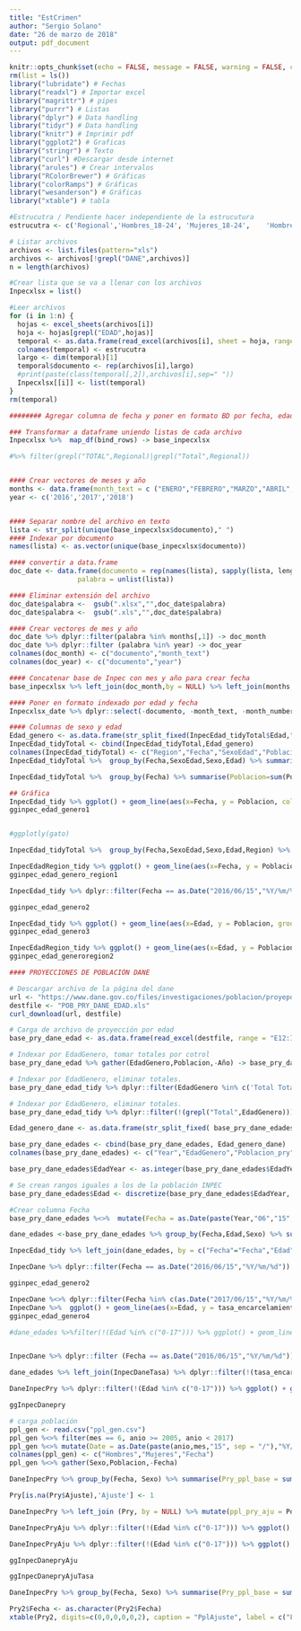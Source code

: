 ```yaml
---
title: "EstCrimen"
author: "Sergio Solano"
date: "26 de marzo de 2018"
output: pdf_document
---
```


```r
knitr::opts_chunk$set(echo = FALSE, message = FALSE, warning = FALSE, cache = TRUE)
rm(list = ls())
library("lubridate") # Fechas
library("readxl") # Importar excel
library("magrittr") # pipes
library("purrr") # Listas
library("dplyr") # Data handling
library("tidyr") # Data handling
library("knitr") # Imprimir pdf
library("ggplot2") # Graficas
library("stringr") # Texto
library("curl") #Descargar desde internet
library("arules") # Crear intervalos
library("RColorBrewer") # Gráficas
library("colorRamps") # Gráficas
library("wesanderson") # Gráficas
library("xtable") # tabla

```

```r
#Estrucutra / Pendiente hacer independiente de la estrucutura
estrucutra <- c('Regional','Hombres_18-24',	'Mujeres_18-24',	'Hombres_25-29',	'Mujeres_25-29',	'Hombres_30-34',	'Mujeres_30-34',	'Hombres_35-39',	'Mujeres_35-39',	'Hombres_40-44',	'Mujeres_40-44',	'Hombres_45-49',	'Mujeres_45-49',	'Hombres_50-54',	'Mujeres_50-54',	'Hombres_55-59',	'Mujeres_55-59',	'Hombres_60-64',	'Mujeres_60-64',	'Hombres_65-69',	'Mujeres_65-69',	'Hombres_>69',	'Mujeres_>69')

# Listar archivos 
archivos <- list.files(pattern="xls")
archivos <- archivos[!grepl("DANE",archivos)]
n = length(archivos)

#Crear lista que se va a llenar con los archivos
Inpecxlsx = list()

#Leer archivos
for (i in 1:n) {
  hojas <- excel_sheets(archivos[i])
  hoja <- hojas[grepl("EDAD",hojas)]
  temporal <- as.data.frame(read_excel(archivos[i], sheet = hoja, range = "A8:W14"))
  colnames(temporal) <- estrucutra
  largo <- dim(temporal)[1]
  temporal$documento <- rep(archivos[i],largo)
  #print(paste(class(temporal[,2]),archivos[i],sep=" "))
  Inpecxlsx[[i]] <- list(temporal)
}
rm(temporal)
```

```r
######## Agregar columna de fecha y poner en formato BD por fecha, edad y sexo

### Transformar a dataframe uniendo listas de cada archivo
Inpecxlsx %>%  map_df(bind_rows) -> base_inpecxlsx

#%>% filter(grepl("TOTAL",Regional)|grepl("Total",Regional))


#### Crear vectores de meses y año
months <- data.frame(month_text = c ("ENERO","FEBRERO","MARZO","ABRIL","MAYO","JUNIO","JULIO","AGOSTO","SEPTIEMBRE","OCTUBRE","NOVIEMBRE","DICIEMBRE"),month_number = seq(1:12))
year <- c('2016','2017','2018')


#### Separar nombre del archivo en texto
lista <- str_split(unique(base_inpecxlsx$documento)," ")
#### Indexar por documento
names(lista) <- as.vector(unique(base_inpecxlsx$documento))

#### convertir a data.frame
doc_date <- data.frame(documento = rep(names(lista), sapply(lista, length)),
                 palabra = unlist(lista))

#### Eliminar extensión del archivo
doc_date$palabra <-  gsub(".xlsx","",doc_date$palabra)
doc_date$palabra <-  gsub(".xls","",doc_date$palabra)

#### Crear vectores de mes y año
doc_date %>% dplyr::filter(palabra %in% months[,1]) -> doc_month
doc_date %>% dplyr::filter (palabra %in% year) -> doc_year
colnames(doc_month) <- c("documento","month_text")
colnames(doc_year) <- c("documento","year")

#### Concatenar base de Inpec con mes y año para crear fecha
base_inpecxlsx %>% left_join(doc_month,by = NULL) %>% left_join(months,by=NULL) %>% left_join(doc_year)%>% mutate(fecha = as.Date(paste(year,month_number,15, sep ="/"),"%Y/%m/%d")) -> Inpecxlsx_date

#### Poner en formato indexado por edad y fecha
Inpecxlsx_date %>% dplyr::select(-documento, -month_text, -month_number, -year) %>%  gather(Edad,Poblacion,-Regional, -fecha) -> InpecEdad_tidyTotal

#### Columnas de sexo y edad 
Edad_genero <- as.data.frame(str_split_fixed(InpecEdad_tidyTotal$Edad,"_",2))
InpecEdad_tidyTotal <- cbind(InpecEdad_tidyTotal,Edad_genero)
colnames(InpecEdad_tidyTotal) <- c("Region","Fecha","SexoEdad","Poblacion","Sexo","Edad")
InpecEdad_tidyTotal %>%  group_by(Fecha,SexoEdad,Sexo,Edad) %>% summarise(Poblacion=sum(Poblacion)) -> InpecEdad_tidy

InpecEdad_tidyTotal %>%  group_by(Fecha) %>% summarise(Poblacion=sum(Poblacion)) -> InpecEdad_tidy2
```

```r
## Gráfica 
InpecEdad_tidy %>% ggplot() + geom_line(aes(x=Fecha, y = Poblacion, colour = Edad )) + facet_wrap(~Sexo, ncol = 2, scales = "free") + ylab("Población privada de la libertad") + theme_minimal()-> gginpec_edad_genero1
gginpec_edad_genero1


#ggplotly(gato)
```

```r
InpecEdad_tidyTotal %>%  group_by(Fecha,SexoEdad,Sexo,Edad,Region) %>% summarise(Poblacion=sum(Poblacion)) -> InpecEdadRegion_tidy

InpecEdadRegion_tidy %>% ggplot() + geom_line(aes(x=Fecha, y = Poblacion, colour = Edad )) + facet_wrap(Region~Sexo, ncol=2,scales = "free") + ylab("Población privada de la libertad") + theme_minimal()-> gginpec_edad_genero_region1
gginpec_edad_genero_region1
```


```r
InpecEdad_tidy %>% dplyr::filter(Fecha == as.Date("2016/06/15","%Y/%m/%d")) %>% ggplot() + geom_bar(aes(x=Edad, y = if_else(Sexo=="Hombres", -Poblacion,Poblacion), fill = Sexo), stat="identity") + coord_flip() +theme_minimal() + xlab("Edad")+ ylab("Población privada de la libertad-Junio 2017") + scale_y_continuous(labels = abs) + facet_wrap(~Fecha,ncol=1) +  scale_fill_manual(values = wes_palette("Moonrise3")) -> gginpec_edad_genero2

gginpec_edad_genero2
```

```r
InpecEdad_tidy %>% ggplot() + geom_line(aes(x=Edad, y = Poblacion, group = paste(Sexo,Fecha,sep=""), colour = as.character(Fecha))) + theme_minimal() + xlab("Edad")+ ylab("Población privada de la libertad") + facet_wrap(~ Sexo,ncol=1, scales = "free") +theme(legend.title=element_blank(), legend.position="right")  -> gginpec_edad_genero3
gginpec_edad_genero3 
```
```r
InpecEdadRegion_tidy %>% ggplot() + geom_line(aes(x=Edad, y = Poblacion, group = paste(Sexo,Fecha,sep=""), colour = Fecha)) + theme_minimal() + xlab("Edad")+ ylab("Población privada de la libertad") + facet_wrap(Region ~ Sexo,ncol=2, scales = "free") +theme(legend.title=element_blank(), legend.position="right",axis.text.x = element_text(angle = 90, hjust = 1))  -> gginpec_edad_generoregion2
gginpec_edad_generoregion2 
```


```r
#### PROYECCIONES DE POBLACIÓN DANE

# Descargar archivo de la página del dane
url <- "https://www.dane.gov.co/files/investigaciones/poblacion/proyepobla06_20/proyecciones-nivel-nacional-departamental-por-sexo-y-edades-simples-hasta-80-anos-y-mas.xls"
destfile <- "POB_PRY_DANE_EDAD.xls"
curl_download(url, destfile)

# Carga de archivo de proyección por edad
base_pry_dane_edad <- as.data.frame(read_excel(destfile, range = "E12:IQ28"))

# Indexar por EdadGenero, tomar totales por cotrol
base_pry_dane_edad %>% gather(EdadGenero,Poblacion,-Año) -> base_pry_dane_edad_tidy

# Indexar por EdadGenero, eliminar totales.
base_pry_dane_edad_tidy %>% dplyr::filter(EdadGenero %in% c('Total Total','Hombres Total','Mujeres Total')) %>% spread(EdadGenero,Poblacion)-> base_pry_dane_totales

# Indexar por EdadGenero, eliminar totales.
base_pry_dane_edad_tidy %>% dplyr::filter(!(grepl("Total",EdadGenero))) -> base_pry_dane_edades

Edad_genero_dane <- as.data.frame(str_split_fixed( base_pry_dane_edades$EdadGenero," ",2))

base_pry_dane_edades <- cbind(base_pry_dane_edades, Edad_genero_dane)
colnames(base_pry_dane_edades) <- c("Year","EdadGenero","Poblacion_pry","Sexo","EdadYear")

base_pry_dane_edades$EdadYear <- as.integer(base_pry_dane_edades$EdadYear)

# Se crean rangos iguales a los de la población INPEC
base_pry_dane_edades$Edad <- discretize(base_pry_dane_edades$EdadYear, method = "fixed", breaks = c(-Inf,18, seq(from=25,to=70,by = 5),Inf),labels = c("0-17","18-24","25-29","30-34","35-39","40-44","45-49","50-54","55-59","60-64","65-69", ">69"))

#Crear columna Fecha 
base_pry_dane_edades %<>%  mutate(Fecha = as.Date(paste(Year,"06","15",sep="/"),"%Y/%m/%d"))

dane_edades <-base_pry_dane_edades %>% group_by(Fecha,Edad,Sexo) %>% summarise(Poblacion_pry=sum(Poblacion_pry))
```

```r
InpecEdad_tidy %>% left_join(dane_edades, by = c("Fecha"="Fecha","Edad"="Edad","Sexo"="Sexo")) %>% mutate(tasa_encarcelamiento=Poblacion*100000/Poblacion_pry) -> InpecDane
```

```r
InpecDane %>% dplyr::filter(Fecha == as.Date("2016/06/15","%Y/%m/%d")) %>% ggplot() + geom_bar(aes(x=Edad, y = if_else(Sexo=="Hombres", -tasa_encarcelamiento,tasa_encarcelamiento), fill = Sexo), stat="identity") + coord_flip() +theme_minimal() + xlab("Edad")+ ylab("Tasa de encarcelamiento a Junio 2016") + scale_y_continuous(labels = abs) + facet_wrap(~Fecha,ncol=1) +  scale_fill_manual(values = wes_palette("Moonrise3")) -> gginpec_edad_genero2 

gginpec_edad_genero2
```

```r
InpecDane %<>% dplyr::filter(Fecha %in% c(as.Date("2017/06/15","%Y/%m/%d"), as.Date("2016/06/15","%Y/%m/%d")))  
InpecDane %>%  ggplot() + geom_line(aes(x=Edad, y = tasa_encarcelamiento, group = paste(Sexo,Fecha,sep=""), colour = as.character(Fecha))) + theme_minimal()+ xlab("Edad") + ylab("Tasa de encarcelamiento") + facet_wrap(~ Sexo,ncol=1, scales = "free") + theme(legend.title=element_blank(), legend.position="top") -> gginpec_edad_genero4
gginpec_edad_genero4
```


```r
#dane_edades %>%filter(!(Edad %in% c("0-17"))) %>% ggplot() + geom_line(aes(x=Fecha,y=Poblacion_pry,colour = Edad)) + facet_wrap(~Sexo) + theme_minimal()


InpecDane %>% dplyr::filter (Fecha == as.Date("2016/06/15","%Y/%m/%d"))%>% group_by(Sexo,Edad) %>% summarise(tasa_encarcelamiento=sum(tasa_encarcelamiento)) -> InpecDaneTasa

dane_edades %>% left_join(InpecDaneTasa) %>% dplyr::filter(!(tasa_encarcelamiento %in% c(NA))) %>% mutate(PobCar_pry = Poblacion_pry*tasa_encarcelamiento/100000) -> DaneInpecPry

DaneInpecPry %>% dplyr::filter(!(Edad %in% c("0-17"))) %>% ggplot() + geom_area(aes(x=Fecha,y=PobCar_pry,fill = factor(Edad,levels=rev(levels(factor(Edad))))), stat="identity") + facet_wrap(~Sexo, scales = "free") + theme_minimal() + labs(y = "Proyección de población privada de la libertad", fill = "Edad")  + scale_fill_manual(values = colorRampPalette(brewer.pal(11, "Paired"))(11)) -> ggInpecDanepry

ggInpecDanepry
```

```r
# carga población
ppl_gen <- read.csv("ppl_gen.csv")
ppl_gen %<>% filter(mes == 6, anio >= 2005, anio < 2017) 
ppl_gen %<>% mutate(Date = as.Date(paste(anio,mes,"15", sep = "/"),"%Y/%m/%d")) %>% select(hombres,mujeres,Date)
colnames(ppl_gen) <- c("Hombres","Mujeres","Fecha")
ppl_gen %<>% gather(Sexo,Poblacion,-Fecha) 
```

```r
DaneInpecPry %>% group_by(Fecha, Sexo) %>% summarise(Pry_ppl_base = sum(PobCar_pry)) %>% left_join(ppl_gen, by = NULL) %>% mutate(Ajuste = Poblacion/Pry_ppl_base) %>% select(Fecha, Sexo, Ajuste) -> Pry

Pry[is.na(Pry$Ajuste),'Ajuste'] <- 1
```

```r
DaneInpecPry %>% left_join (Pry, by = NULL) %>% mutate(ppl_pry_aju = PobCar_pry*Ajuste) %>% mutate(tasa_pry_aju = ppl_pry_aju/Poblacion_pry*100000)-> DaneInpecPryAju

DaneInpecPryAju %>% dplyr::filter(!(Edad %in% c("0-17"))) %>% ggplot() + geom_area(aes(x=Fecha,y=ppl_pry_aju,fill = factor(Edad,levels=rev(levels(factor(Edad))))), stat="identity") + facet_wrap(~Sexo, scales = "free") + theme_minimal() + labs(y = "Proyección de población privada de la libertad ajustada", fill = "Edad")  + scale_fill_manual(values = colorRampPalette(brewer.pal(12, "Paired"))(12)) -> ggInpecDanepryAju

DaneInpecPryAju %>% dplyr::filter(!(Edad %in% c("0-17"))) %>% ggplot() + geom_line(aes(x=Fecha,y=tasa_pry_aju,colour = factor(Edad,levels=rev(levels(factor(Edad))))), stat="identity") + facet_wrap(~Sexo, scales = "free") + theme_minimal() + labs(y = "Proyección de tasa de encarcelamiento ajustada", fill = "Edad")  + scale_colour_manual(values = colorRampPalette(brewer.pal(12, "Paired"))(12)) + theme(legend.title = element_blank()) -> ggInpecDanepryAjuTasa
```

```r
ggInpecDanepryAju
```

```r
ggInpecDanepryAjuTasa
```

```r
DaneInpecPry %>% group_by(Fecha, Sexo) %>% summarise(Pry_ppl_base = sum(PobCar_pry)) %>% left_join(ppl_gen, by = NULL) %>% mutate(Ajuste = Poblacion/Pry_ppl_base) %>% select(Fecha, Sexo, Poblacion, Pry_ppl_base, Ajuste) -> Pry2

Pry2$Fecha <- as.character(Pry2$Fecha)
xtable(Pry2, digits=c(0,0,0,0,0,2), caption = "PplAjuste", label = c("Proyección de la población carcelaria vs real"))
```
















